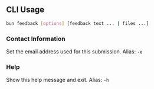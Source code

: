 ## CLI Usage

```bash
bun feedback [options] [feedback text ... | files ...]
```

### Contact Information

<ParamField path="--email" type="string">
  Set the email address used for this submission. Alias: <code>-e</code>
</ParamField>

### Help

<ParamField path="--help" type="boolean">
  Show this help message and exit. Alias: <code>-h</code>
</ParamField>
